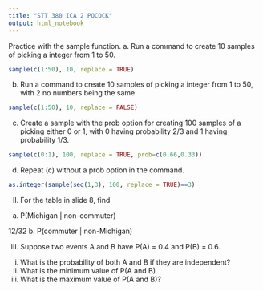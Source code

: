 ```yaml
---
title: "STT 380 ICA 2 POCOCK"
output: html_notebook
---
```


Practice with the sample function.
a. Run a command to create 10 samples of picking a integer from 1 to 50.
```r
sample(c(1:50), 10, replace = TRUE)
```
b. Run a command to create 10 samples of picking a integer from 1 to 50, with 2 no
numbers being the same.
```r
sample(c(1:50), 10, replace = FALSE)
```

c. Create a sample with the prob option for creating 100 samples of a picking either 0 or 1, with 0 having probability 2/3 and 1 having probability 1/3.
```r
sample(c(0:1), 100, replace = TRUE, prob=c(0.66,0.33))
```
d. Repeat (c) without a prob option in the command.
```r
as.integer(sample(seq(1,3), 100, replace = TRUE)==3)
```


II. For the table in slide 8, find
a. P(Michigan | non-commuter)

12/32
b. P(commuter | non-Michigan)


III. Suppose two events A and B have P(A) = 0.4 and P(B) = 0.6.
i. What is the probability of both A and B if they are independent?
ii. What is the minimum value of P(A and B)
iii. What is the maximum value of P(A and B)?
